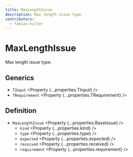 ```yaml
---
title: MaxLengthIssue
description: Max length issue type.
contributors:
  - fabian-hiller
---
```



# MaxLengthIssue

Max length issue type.

## Generics

- `TInput` <Property {...properties.TInput} />
- `TRequirement` <Property {...properties.TRequirement} />

## Definition

- `MaxLengthIssue` <Property {...properties.BaseIssue} />
  - `kind` <Property {...properties.kind} />
  - `type` <Property {...properties.type} />
  - `expected` <Property {...properties.expected} />
  - `received` <Property {...properties.received} />
  - `requirement` <Property {...properties.requirement} />
